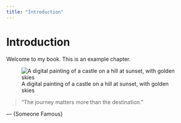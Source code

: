 ```yaml
---
title: "Introduction"
---
```


# Introduction

Welcome to my book. This is an example chapter.

![A digital painting of a castle on a hill at sunset, with golden skies](images/placeholder_2e3b5b87.png)

<!--begin-featured-quote-->
<div class="featured-quote">
  <blockquote>"The journey matters more than the destination."</blockquote>
  <p class="attribution">— {Someone Famous}</p>
</div>

<!--end-featured-quote-->
```{=latex}
\begin{quotation}\noindent\textit{"The journey matters more than the destination."}\\
\hfill--- {Someone Famous}\end{quotation}

```
